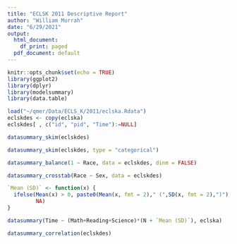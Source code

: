 ```yaml
---
title: "ECLSK 2011 Descriptive Report"
author: "William Murrah"
date: "6/29/2021"
output:
  html_document:
    df_print: paged
  pdf_document: default
---
```


```r
knitr::opts_chunk$set(echo = TRUE)
library(ggplot2)
library(dplyr)
library(modelsummary)
library(data.table)
```


```r
load("~/qmer/Data/ECLS_K/2011/eclska.Rdata")
eclskdes <- copy(eclska)
eclskdes[ , c("id", "pid", "Time"):=NULL]
```

```r

datasummary_skim(eclskdes)
```

```r
datasummary_skim(eclskdes, type = "categorical")
```

```r
datasummary_balance(1 ~ Race, data = eclskdes, dinm = FALSE)
```
```r
datasummary_crosstab(Race ~ Sex, data = eclskdes)
```

```r

`Mean (SD)` <- function(x) {
  ifelse(Mean(x) > 0, paste0(Mean(x, fmt = 2)," (",SD(x, fmt = 2),")"),
         NA)
}

datasummary(Time ~ (Math+Reading+Science)*(N + `Mean (SD)`), eclska)
```

```r
datasummary_correlation(eclskdes)
```


